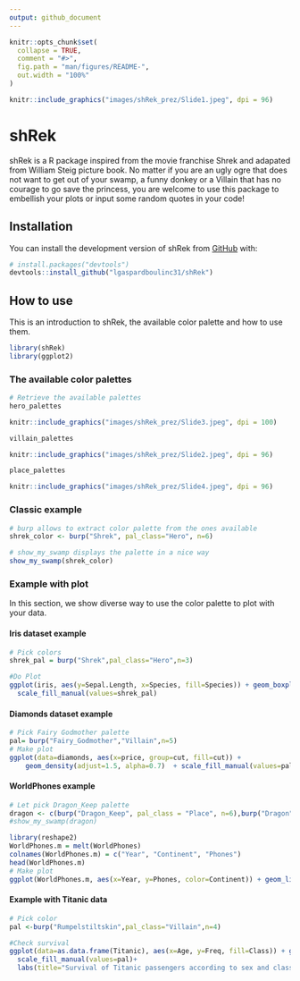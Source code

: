 ```yaml
---
output: github_document
---
```


<!-- README.md is generated from README.Rmd. Please edit that file -->

```r
knitr::opts_chunk$set(
  collapse = TRUE,
  comment = "#>",
  fig.path = "man/figures/README-",
  out.width = "100%"
)
```

```r
knitr::include_graphics("images/shRek_prez/Slide1.jpeg", dpi = 96)
```



# shRek

<!-- badges: start -->
<!-- badges: end -->

shRek is a R package inspired from the movie franchise Shrek and adapated from William Steig picture book. No matter if you are an ugly ogre that does not want to get out of your swamp, a funny donkey or a Villain that has no courage to go save the princess, you are welcome to use this package to embellish your plots or input some random quotes in your code! 


## Installation

You can install the development version of shRek from [GitHub](https://github.com/) with:

``` r
# install.packages("devtools")
devtools::install_github("lgaspardboulinc31/shRek")
```

## How to use

This is an introduction to shRek, the available color palette and how to use them.

```r
library(shRek)
library(ggplot2)
```

### The available color palettes

```r
# Retrieve the available palettes
hero_palettes
```
```r
knitr::include_graphics("images/shRek_prez/Slide3.jpeg", dpi = 100)
```


```r
villain_palettes
```
```r
knitr::include_graphics("images/shRek_prez/Slide2.jpeg", dpi = 96)
```


```r
place_palettes
```
```r
knitr::include_graphics("images/shRek_prez/Slide4.jpeg", dpi = 96)
```


### Classic example
```r
# burp allows to extract color palette from the ones available
shrek_color <- burp("Shrek", pal_class="Hero", n=6)

# show_my_swamp displays the palette in a nice way
show_my_swamp(shrek_color)
```

### Example with plot

In this section, we show diverse way to use the color palette to plot with your data.

#### Iris dataset example
```r
# Pick colors
shrek_pal = burp("Shrek",pal_class="Hero",n=3)

#Do Plot
ggplot(iris, aes(y=Sepal.Length, x=Species, fill=Species)) + geom_boxplot() +
  scale_fill_manual(values=shrek_pal)

```

#### Diamonds dataset example
```r
# Pick Fairy Godmother palette
pal= burp("Fairy_Godmother","Villain",n=5)
# Make plot
ggplot(data=diamonds, aes(x=price, group=cut, fill=cut)) +
    geom_density(adjust=1.5, alpha=0.7)  + scale_fill_manual(values=pal)
```

#### WorldPhones example
```r
# Let pick Dragon_Keep palette
dragon <- c(burp("Dragon_Keep", pal_class = "Place", n=6),burp("Dragon", pal_class = "Hero", n=1))
#show_my_swamp(dragon)

library(reshape2)
WorldPhones.m = melt(WorldPhones)
colnames(WorldPhones.m) = c("Year", "Continent", "Phones")
head(WorldPhones.m)
# Make plot
ggplot(WorldPhones.m, aes(x=Year, y=Phones, color=Continent)) + geom_line() + scale_color_manual(values=dragon)
```

#### Example with Titanic data

```r
# Pick color
pal <-burp("Rumpelstiltskin",pal_class="Villain",n=4)

#Check survival
ggplot(data=as.data.frame(Titanic), aes(x=Age, y=Freq, fill=Class)) + geom_bar(stat="identity") + facet_wrap(~Survived+Sex)+
  scale_fill_manual(values=pal)+
  labs(title="Survival of Titanic passengers according to sex and class")
```



